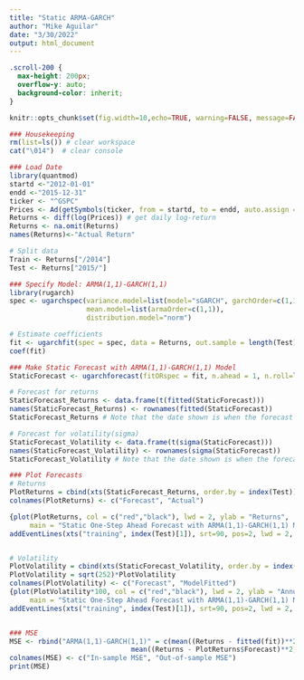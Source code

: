 ```yaml
---
title: "Static ARMA-GARCH"
author: "Mike Aguilar"
date: "3/30/2022"
output: html_document
---
```


```css
.scroll-200 {
  max-height: 200px;
  overflow-y: auto;
  background-color: inherit;
}
```


```r
knitr::opts_chunk$set(fig.width=10,echo=TRUE, warning=FALSE, message=FALSE, class.output="scroll-200")
```


```r
### Housekeeping
rm(list=ls()) # clear workspace
cat("\014")  # clear console

### Load Date
library(quantmod)
startd <-"2012-01-01"  
endd <-"2015-12-31"
ticker <- "^GSPC"
Prices <- Ad(getSymbols(ticker, from = startd, to = endd, auto.assign = FALSE)) # get the adjusted closed price
Returns <- diff(log(Prices)) # get daily log-return
Returns <- na.omit(Returns)
names(Returns)<-"Actual Return"

# Split data
Train <- Returns["/2014"] 
Test <- Returns["2015/"]
```

```r
### Specify Model: ARMA(1,1)-GARCH(1,1)
library(rugarch)
spec <- ugarchspec(variance.model=list(model="sGARCH", garchOrder=c(1,1)),
                   mean.model=list(armaOrder=c(1,1)), 
                   distribution.model="norm")

# Estimate coefficients
fit <- ugarchfit(spec = spec, data = Returns, out.sample = length(Test)) # note that out-of-sample data is excluded by indicating out.sample = length(Test)
coef(fit)
```

```r
### Make Static Forecast with ARMA(1,1)-GARCH(1,1) Model
StaticForecast <- ugarchforecast(fitORspec = fit, n.ahead = 1, n.roll=length(Test)-1) 

# Forecast for returns
StaticForecast_Returns <- data.frame(t(fitted(StaticForecast)))
names(StaticForecast_Returns) <- rownames(fitted(StaticForecast))
StaticForecast_Returns # Note that the date shown is when the forecast was made, so 0.00112 is the one-step forecast made on 2014-12-31, which is the forecast for 2015-01-02 Returns

# Forecast for volatility(sigma)
StaticForecast_Volatility <- data.frame(t(sigma(StaticForecast)))
names(StaticForecast_Volatility) <- rownames(sigma(StaticForecast))
StaticForecast_Volatility # Note that the date shown is when the forecast was made
```


```r
### Plot Forecasts
# Returns
PlotReturns = cbind(xts(StaticForecast_Returns, order.by = index(Test)), Returns)
colnames(PlotReturns) <- c("Forecast", "Actual")

{plot(PlotReturns, col = c("red","black"), lwd = 2, ylab = "Returns",
     main = "Static One-Step Ahead Forecast with ARMA(1,1)-GARCH(1,1) Model", legend.loc = "topleft")
addEventLines(xts("training", index(Test)[1]), srt=90, pos=2, lwd = 2, col = "blue") }


# Volatility
PlotVolatility = cbind(xts(StaticForecast_Volatility, order.by = index(Test)), sigma(fit))
PlotVolatility = sqrt(252)*PlotVolatility
colnames(PlotVolatility) <- c("Forecast", "ModelFitted")
{plot(PlotVolatility*100, col = c("red","black"), lwd = 2, ylab = "Annual Volatility(%)",
     main = "Static One-Step Ahead Forecast with ARMA(1,1)-GARCH(1,1) Model", legend.loc = "topleft")
addEventLines(xts("training", index(Test)[1]), srt=90, pos=2, lwd = 2, col = "blue") }


### MSE
MSE <- rbind("ARMA(1,1)-GARCH(1,1)" = c(mean((Returns - fitted(fit))**2,na.rm = T),
                              mean((Returns - PlotReturns$Forecast)**2, na.rm = T)))
colnames(MSE) <- c("In-sample MSE", "Out-of-sample MSE")
print(MSE)
```